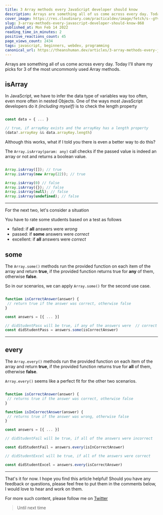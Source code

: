 ```yaml
---
title: 3 Array methods every JavaScript developer should know
description: Arrays are something all of us come across every day. Today I'll share my picks for 3 of the most...
cover_image: https://res.cloudinary.com/practicaldev/image/fetch/s--gYvLDZ63--/c_imagga_scale,f_auto,fl_progressive,h_420,q_auto,w_1000/https://dev-to-uploads.s3.amazonaws.com/uploads/articles/ncxe6zgw9f80umm58yh7.png
slug: 3-array-methods-every-javascript-developer-should-know-868
published_at: Mon Feb 14 2022
reading_time_in_minutes: 2
positive_reactions_count: 45
page_views_count: 2434
tags: javascript, beginners, webdev, programming
canonical_url: https://theanshuman.dev/articles/3-array-methods-every-javascript-developer-should-know-868
---
```


Arrays are something all of us come across every day. Today I'll share my picks for 3 of the most uncommonly used Array methods.

## isArray

In JavaScript, we have to infer the data type of variables way too often, even more often in nested Objects. One of the ways most JavaScript developers do it _(including myself)_ is to check the length property

```ts

const data = { ... }

// true, if arrayKey exists and the arrayKey has a length property
(data?.arrayKey && data.arrayKey.length) 

```

Although this works, what if I told you there is even a better way to do this?

The `Array.isArray(param: any)` call checks if the passed value is indeed an array or not and returns a boolean value. 

```ts

Array.isArray([]); // true
Array.isArray(new Array(22)); // true

Array.isArray(0) // false
Array.isArray({}); // false
Array.isArray(null); // false
Array.isArray(undefined); // false

```

---

For the next two, let's consider a situation

You have to rate some students based on a test as follows
- failed: if **all** answers were _wrong_
- passed: if **some** answers were _correct_
- excellent: if **all** answers were _correct_

## some

The `Array.some()` methods run the provided function on each item of the array and return **true**, if the provided function returns true for **any** of them, otherwise **false**. 

So in our scenarios, we can apply `Array.some()` for the second use case.

```ts

function isCorrectAnswer(answer) { 
 // return true if the answer was correct, otherwise false 
}

const answers = [{ ... }]

// didStudentPass will be true, if any of the answers were  // correct
const didStudentPass = answers.some(isCorrectAnswer)

```

---

## every

The `Array.every()` methods run the provided function on each item of the array and return **true**, if the provided function returns true for **all** of them, otherwise **false**. 

`Array.every()` seems like a perfect fit for the other two scenarios. 

```ts

function isCorrectAnswer(answer) { 
 // returns true if the answer was correct, otherwise false 
}

function isInCorrectAnswer(answer) { 
 // returns true if the answer was wrong, otherwise false 
}

const answers = [{ ... }]

// didStudentFail will be true, if all of the answers were incorrect    

const didStudentFail = answers.every(isInCorrectAnswer)

// didStudentExcel will be true, if all of the answers were correct    

const didStudentExcel = answers.every(isCorrectAnswer)
```

---

That's it for now. I hope you find this article helpful! Should you have any feedback or questions, please feel free to put them in the comments below, I would love to hear and work on them.

For more such content, please follow me on [Twitter](https://twitter.com/sun_anshuman)

> Until next time

 
    